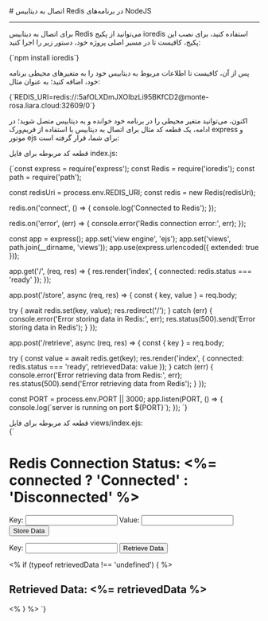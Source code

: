 

<Layout>
<Head>
<title>مستندات اتصال به Redis در NodeJS - لیارا</title>
<meta property="og:title" content="مستندات خدمات رایانش ابری لیارا" />
<meta property="og:description" content="مستندات اتصال به دیتابیس Redis در NodeJS"  />
<meta property="og:image" content="https://files.liara.ir/liara/logos/liara-poster.jpg" />
</Head>
# اتصال به دیتابیس Redis در برنامه‌های NodeJS
<hr className="mb-2" />

برای اتصال به دیتابیس Redis می‌توانید از پکیج <Important>ioredis</Important> استفاده کنید، برای نصب این پکیج، کافیست تا در مسیر اصلی پروژه خود، دستور زیر را اجرا کنید:
<div className="h-2" />
<div dir='ltr'>
    <Highlight className="bash">
        {`npm install ioredis`}
    </Highlight>
</div>
<div className="h-2" />


پس از آن، کافیست تا 
اطلاعات مربوط به دیتابیس خود را 
به متغیرهای محیطی برنامه خود، اضافه کنید؛ به عنوان مثال:
<div className="h-2" />
<div dir='ltr'>
    <Highlight className="bash">
        {`REDIS_URI=redis://:5afOLXDmJXOIbzLi95BKfCD2@monte-rosa.liara.cloud:32609/0`}
    </Highlight>
</div>
<div className="h-2" />

اکنون، می‌توانید متغیر محیطی را در برنامه خود خوانده و به دیتابیس متصل شوید؛ در ادامه، یک قطعه کد مثال برای
اتصال به دیتابیس با استفاده از فریم‌ورک <Important>express</Important> و موتور <Important>ejs</Important> برای شما، قرار گرفته است:

قطعه کد مربوطه برای فایل <Important>index.js</Important>:
<div className="h-2" />
<div dir='ltr'>
    <Highlight className="js">
        {`const express = require('express');
const Redis = require('ioredis');
const path = require('path');

const redisUri = process.env.REDIS_URI;
const redis = new Redis(redisUri);

redis.on('connect', () => {
  console.log('Connected to Redis');
});

redis.on('error', (err) => {
  console.error('Redis connection error:', err);
});

const app = express();
app.set('view engine', 'ejs');
app.set('views', path.join(__dirname, 'views'));
app.use(express.urlencoded({ extended: true }));

app.get('/', (req, res) => {
  res.render('index', { connected: redis.status === 'ready' });
});

app.post('/store', async (req, res) => {
  const { key, value } = req.body;

  try {
    await redis.set(key, value);
    res.redirect('/');
  } catch (err) {
    console.error('Error storing data in Redis:', err);
    res.status(500).send('Error storing data in Redis');
  }
});

app.post('/retrieve', async (req, res) => {
  const { key } = req.body;

  try {
    const value = await redis.get(key);
    res.render('index', { connected: redis.status === 'ready', retrievedData: value });
  } catch (err) {
    console.error('Error retrieving data from Redis:', err);
    res.status(500).send('Error retrieving data from Redis');
  }
});

const PORT = process.env.PORT || 3000;
app.listen(PORT, () => {
  console.log(\`server is running on port \${PORT}\`);
});
`}
    </Highlight>
</div>
<div className="h-2" />
قطعه کد مربوطه برای فایل <Important>views/index.ejs</Important>:
<div className="h-2" />
<div dir='ltr'>
    <Highlight className="ejs">
        {`<!DOCTYPE html>
<html lang="en">
<head>
  <meta charset="UTF-8">
  <meta name="viewport" content="width=device-width, initial-scale=1.0">
  <title>Redis Connection</title>
</head>
<body>
  <h1>Redis Connection Status: <%= connected ? 'Connected' : 'Disconnected' %></h1>
  <form action="/store" method="post">
    <label for="key">Key:</label>
    <input type="text" id="key" name="key" required>
    <label for="value">Value:</label>
    <input type="text" id="value" name="value" required>
    <button type="submit">Store Data</button>
  </form>
  <form action="/retrieve" method="post">
    <label for="retrieveKey">Key:</label>
    <input type="text" id="retrieveKey" name="key" required>
    <button type="submit">Retrieve Data</button>
  </form>
  <% if (typeof retrievedData !== 'undefined') { %>
    <h2>Retrieved Data: <%= retrievedData %></h2>
  <% } %>
</body>
</html>
`}
    </Highlight>
</div>

</Layout>